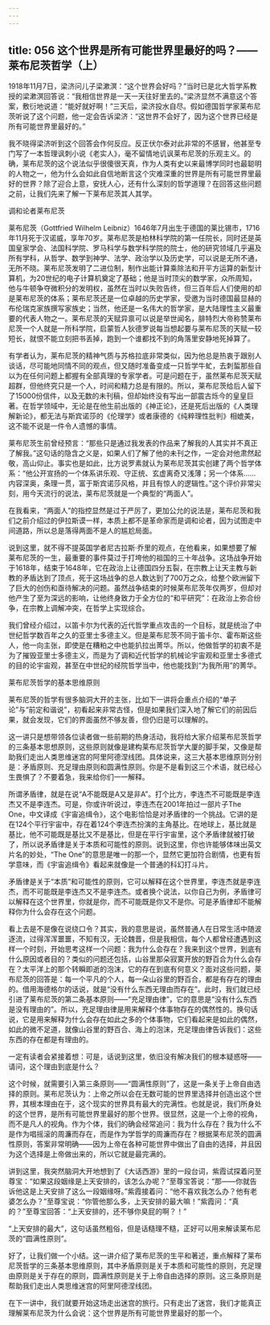 ```yaml
---
---
---
```

title: 056 这个世界是所有可能世界里最好的吗？——莱布尼茨哲学（上）
---






1918年11月7日，梁济问儿子梁漱溟：“这个世界会好吗？”当时已是北大哲学系教授的梁漱溟回答说：“我相信世界是一天一天往好里去的。”梁济显然不满意这个答案，敷衍地说道：“能好就好啊！”三天后，梁济投水自尽。假如德国哲学家莱布尼茨听说了这个问题，他一定会告诉梁济：“这世界不会好了，因为这个世界已经是所有可能世界里最好的。”

我不晓得梁济听到这个回答会作何反应。反正伏尔泰对此非常的不感冒，他甚至专门写了一本哲理讽刺小说《老实人》，毫不留情地讥讽莱布尼茨的乐观主义。的确，莱布尼茨的这个说法似乎很傻很天真，作为人类有史以来最博学同时也最聪明的人物之一，他为什么会如此自信地断言这个灾难深重的世界是所有可能世界里最好的世界？除了迎合上意，安抚人心，还有什么深刻的哲学道理？在回答这些问题之前，让我们先来了解一下莱布尼茨其人其学。


调和论者莱布尼茨

莱布尼茨（Gottfried Wilhelm Leibniz）1646年7月出生于德国的莱比锡市，1716年11月死于汉诺威，享年70岁。莱布尼茨是柏林科学院的第一任院长，同时还是英国皇家学会、法国科学院、罗马科学与数学科学院的院士，他的研究领域几乎遍及所有学科，从哲学、数学到神学、法学、政治学以及历史学，可以说是无所不通，无所不晓。莱布尼茨发明了二进位制，制作出能计算乘除法和开平方运算的新型计算机，为20世纪的电子计算机奠定了基础；他是当时顶尖的数学家，众所周知，他与牛顿争夺微积分的发明权，虽然在当时以失败告终，但三百年后人们使用的却是莱布尼茨的体系；莱布尼茨还是一位卓越的历史学家，受邀为当时德国最显赫的布伦瑞克家族撰写家族史；当然，他还是一名伟大的哲学家，是大陆理性主义最重要的代表人物之一。莱布尼茨的天赋异禀可以说是举世闻名，腓特烈大帝称赞莱布尼茨一个人就是一所科学院，启蒙哲人狄德罗说每当想起要与莱布尼茨的天赋一较短长，就恨不能立刻把书丢掉，跑到一个谁都找不到的角落里安静地死掉算了。

有学者认为，莱布尼茨的精神气质与苏格拉底非常类似，因为他总是热衷于跟别人谈话，尽可能地同情不同的观点，但又随时准备变成一只哲学牛虻，去刺蜇那些自以为在任何问题上都握有全部真理的专家学者。可是问题在于，虽然莱布尼茨天赋超群，但他终究只是一个人，时间和精力总是有限的。所以，莱布尼茨给后人留下了15000份信件，以及无数的未刊稿，但却始终没有写出一部震古烁今的皇皇巨著。在哲学领域中，无论是在他生前出版的《神正论》，还是死后出版的《人类理解新论》，都无法与斯宾诺莎的《伦理学》或者康德的《纯粹理性批判》相媲美，这不能不说是一件令人遗憾的事情。

莱布尼茨生前曾经预言：“那些只是通过我发表的作品来了解我的人其实并不真正了解我。”这句话的隐含之义是，如果人们了解了他的未刊之作，一定会对他肃然起敬，高山仰止。事实也是如此，比方说罗素就认为莱布尼茨其实创建了两个哲学体系：“他公开宣扬的一个体系讲乐观、守正统、玄虚离奇又浅薄；另一个体系……内容深奥，条理一贯，富于斯宾诺莎风格，并且有惊人的逻辑性。”这个评价非常尖刻，用今天流行的说法，莱布尼茨就是一个典型的“两面人”。

在我看来，“两面人”的指控显然是过于严厉了，更加公允的说法是，莱布尼茨和我们之前介绍过的伊拉斯谟一样，本质上都不是革命家而是调和论者，因为试图走中间道路，所以总是落得两面不是人的尴尬局面。

说到这里，就不得不提英国学者尼古拉斯·乔里的观点，在他看来，如果想要了解莱布尼茨的一生，最重要的事件莫过于打垮他的祖国的三十年战争。这场战争开始于1618年，结束于1648年，它在政治上让德国四分五裂，在宗教上让天主教与新教的矛盾达到了顶点，死于这场战争的总人数达到了700万之众，给整个欧洲留下了巨大的创伤和亟待解决的问题。虽然战争结束的时候莱布尼茨年仅两岁，但却对他产生了至为深远的影响，让他终身致力于全方位的“和平研究”：在政治上弥合纷争，在宗教上调解冲突，在哲学上实现综合。

我们曾经介绍过，以笛卡尔为代表的近代哲学重点攻击的一个目标，就是统治了中世纪哲学数百年之久的亚里士多德主义。但是莱布尼茨不同于笛卡尔、霍布斯这些人，他一向主张，即使是在糟粕之中也能扒拉出菁华。所以，他做哲学的初衷不是为了摧毁亚里士多德主义，而是为了调和近代哲学的机械论宇宙观和亚里士多德式的目的论宇宙观，甚至在中世纪的经院哲学当中，他也能找到“为我所用”的菁华。


莱布尼茨哲学的基本思维原则

莱布尼茨的哲学有很多脑洞大开的主张，比如下一讲将会重点介绍的“单子论”与“前定和谐说”，初看起来非常古怪，但是如果我们深入地了解它们的前因后果，就会发现，它们的界面虽然不够友善，但仍旧是可以理解的。

这一讲只是想带领各位读者做一些前期的热身活动，我将给大家介绍莱布尼茨哲学的三条基本思想原则，这些原则就像是建构莱布尼茨哲学大厦的脚手架，又像是帮助我们走出人类思维迷宫的阿里阿德涅线团。具体说来，这三大基本思维原则分别是：矛盾原则、充足理由原则和圆满性原则。你是不是看到这三个术语，就已经心生畏惧了？不要着急，我来给你们一一解释。

所谓矛盾律，就是在说“A不能既是A又是非A”。打个比方，李连杰不可能既是李连杰又不是李连杰。可是，你或许听说过，李连杰在2001年拍过一部片子The One，中文译成《宇宙追缉令》，这个电影恰恰是对矛盾律的一个挑战。它讲的是在124个平行宇宙中，存在着124个李连杰扮演的主角基比。在地球上，基比就是基比，他不可能既是基比又不是基比，但是在平行宇宙里，这个矛盾律就被打破了，所以说矛盾律是关于本质和可能性的原则。说到这里，你也许能够体味出英文片名的妙处，“The One”的意思是唯一的那一个，显然它更加符合剧情，也更有哲学意味，而《宇宙追缉令》看起来就像是一个普通的科幻打斗片。

矛盾律是关于“本质”和可能性的原则，它可以解释在这个世界里，李连杰就是李连杰，而不可能既是李连杰又不是李连杰。或者换个说法，以你自己为例，矛盾律可以解释在这个世界里，你就是你，而不可能既是你又不是你。可是矛盾律却不能解释你为什么会存在这个问题。

看上去是不是像在说绕口令？其实，我的意思是说，虽然普通人在日常生活中随波逐流，过得浑浑噩噩，不知有汉，无论魏晋，但是我相信，每个人都曾经遭遇到这样一个时刻，开始思考这样一个问题：我为什么会存在？我来到这个世界，到底有什么原因或者目的？类似的问题还包括，山谷里那朵寂寞开放的野百合为什么会存在？太平洋上的那个转瞬即逝的泡沫，它的存在到底有何意义？面对这些问题，莱布尼茨的回答是：每一个平凡的个人，每一朵山谷里的野百合，都是有存在的理由的。借用海德格尔的话说，就是“没有什么东西无理由而存在”。此时，我们就已经引进了莱布尼茨的第二条基本原则——“充足理由律”，它的意思是“没有什么东西是没有理由的”。所以，充足理由律是用来解释个体事物存在的偶然性的。换句话说，它是用来解释为什么会存在如此之多的个体事物，它们看起来是如此的偶然，如此的微不足道，就像山谷里的野百合、海上的泡沫，充足理由律告诉我们：这些东西的存在都是有理由的。

一定有读者会紧接着想：可是，话说到这里，依旧没有解决我们的根本疑惑呀——请问，这个理由到底是什么？

这个时候，就需要引入第三条原则——“圆满性原则”了，这是一条关于上帝自由选择的原则。莱布尼茨认为：上帝之所以会在无数可能的世界里选择并创造出这个世界，其根本理由在于，这个现实的世界具有最大的完满性。也就是说，我们所身处的这个世界，是所有可能世界里最好的那个世界。很显然，这是一个上帝的视角，而不是凡人的视角。作为个体，我们的确会经常追问：我为什么存在？我为什么不是作为唱摇滚的周濂而存在，而是作为学哲学的周濂而存在？根据莱布尼茨的圆满性原则，答案非常明确——因为上帝在各种可能世界中做出了自由的选择，并且因为这个选择是上帝做出来的，所以它就是最完满的。

讲到这里，我突然脑洞大开地想到了《大话西游》里的一段台词，紫霞试探着问至尊宝：“如果这段姻缘是上天安排的，该怎么办呢？”至尊宝答说：“那——你就告诉他这是上天安排了这么一段姻缘呀。”紫霞接着问：“他不喜欢我怎么办？他有老婆怎么办？”至尊宝说：“你管他那么多，上天安排的最大嘛！”紫霞问：“真的？”至尊宝回答：“上天安排的，还不够你臭屁的啊？！”

“上天安排的最大”，这句话虽然粗俗，但是话糙理不糙，正好可以用来解读莱布尼茨的“圆满性原则”。

好了，让我们做一个小结。这一讲介绍了莱布尼茨的生平和著述，重点解释了莱布尼茨哲学的三条基本思维原则，其中矛盾原则是关于本质和可能性的原则，充足理由原则是关于存在的原则，圆满性原则是关于上帝自由选择的原则。这三条原则是帮助我们走出人类思维迷宫的阿里阿德涅线团。

在下一讲中，我们就要开始这场走出迷宫的旅行。只有走出了迷宫，我们才能真正理解莱布尼茨为什么会说：这个世界是所有可能世界里最好的那一个。